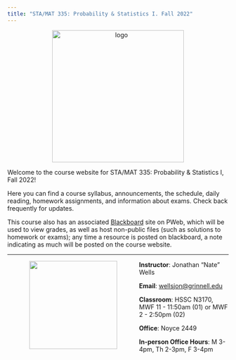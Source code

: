 ```yaml
---
title: "STA/MAT 335: Probability & Statistics I. Fall 2022"
---
```


<p style="text-align:center;">  <img    src ="img/bvtradeoff.png" alt = "logo" title="stat learning" width = "300"   />  </p>
Welcome to the course website for STA/MAT 335: Probability & Statistics I, Fall 2022! 

Here you can find a course syllabus, announcements, the schedule, daily reading, homework assignments, and information about exams. Check back frequently for updates.

This course also has an associated [Blackboard](https://pioneerweb.grinnell.edu/webapps/blackboard/execute/modulepage/view?course_id=_51282_1&cmp_tab_id=_45353_1) site on PWeb, which will be used to view grades, as well as host non-public files (such as solutions to homework or exams); any time a resource is posted on blackboard, a note indicating as much will be posted on the course website.


****************************************


<img align="left"  src="img/wells-jonathan.jpg" width = "200" style = "margin:0px 50px">

**Instructor**: Jonathan "Nate" Wells

**Email**: <wellsjon@grinnell.edu>

**Classroom**: HSSC N3170, MWF 11 - 11:50am (01) or MWF 2 - 2:50pm (02)

**Office**: Noyce 2449

**In-person Office Hours**: M 3-4pm, Th 2-3pm, F 3-4pm

